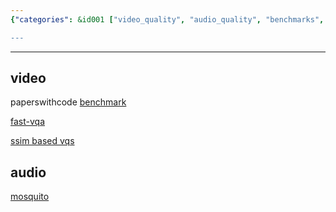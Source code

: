 ```yaml
---
{"categories": &id001 ["video_quality", "audio_quality", "benchmarks", "VQA", "SSIM", "MOSCATO", "Python_package"], "category": "Video Quality Assessment", "date": "2022-09-17 11:11:52", "description": "This article delves into the topic of assessing video and audio quality. It highlights benchmarks for evaluating quality, introduces a swift VQA tool, explores SSIM-based VQA methods, and presents MOSCATO, a Python package specifically designed to evaluate audio quality.", "tags": *id001, "title": "video quality assessment, audio quality assessment"}

---
```


------

## video

paperswithcode [benchmark](https://paperswithcode.com/task/video-quality-assessment)

[fast-vqa](https://github.com/timothyhtimothy/fast-vqa)

[ssim based vqs](https://github.com/kahkeng/vqats)

## audio

[mosquito](https://pypi.org/project/mosqito/)

